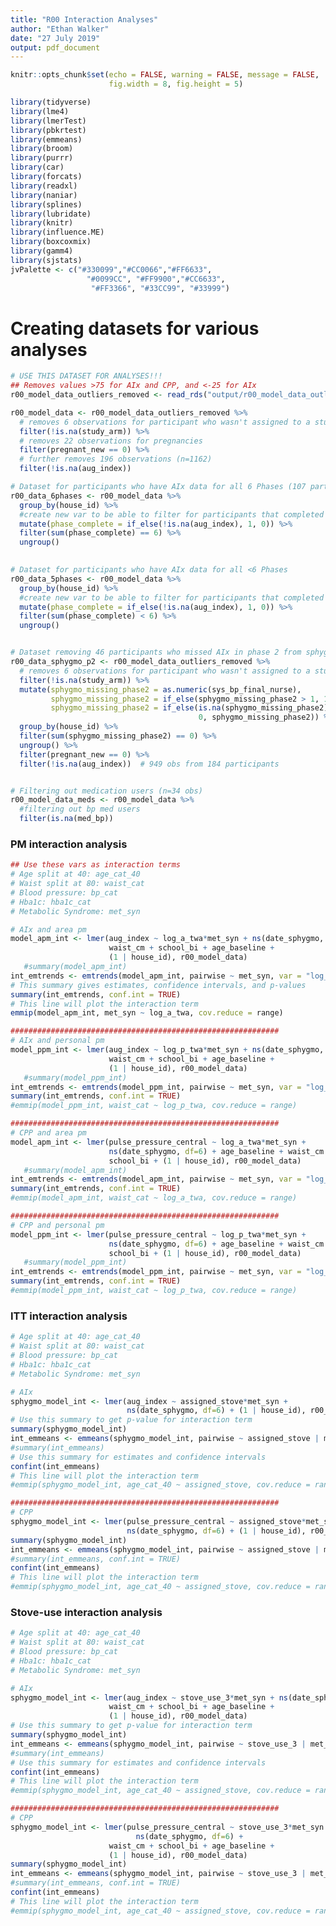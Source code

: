 ```yaml
---
title: "R00 Interaction Analyses"
author: "Ethan Walker"
date: "27 July 2019"
output: pdf_document
---
```


```r
knitr::opts_chunk$set(echo = FALSE, warning = FALSE, message = FALSE, 
                      fig.width = 8, fig.height = 5)
```


```r
library(tidyverse)
library(lme4)
library(lmerTest)
library(pbkrtest)
library(emmeans)
library(broom)
library(purrr)
library(car)
library(forcats)
library(readxl)
library(naniar)
library(splines)
library(lubridate)
library(knitr)
library(influence.ME)
library(boxcoxmix)
library(gamm4)
library(sjstats)
jvPalette <- c("#330099","#CC0066","#FF6633", 
                 "#0099CC", "#FF9900","#CC6633",
                  "#FF3366", "#33CC99", "#33999")
```

# Creating datasets for various analyses
```r
# USE THIS DATASET FOR ANALYSES!!!
## Removes values >75 for AIx and CPP, and <-25 for AIx
r00_model_data_outliers_removed <- read_rds("output/r00_model_data_outliers_removed.RDS")

r00_model_data <- r00_model_data_outliers_removed %>% 
  # removes 6 observations for participant who wasn't assigned to a study arm
  filter(!is.na(study_arm)) %>% 
  # removes 22 observations for pregnancies
  filter(pregnant_new == 0) %>% 
  # further removes 196 observations (n=1162)
  filter(!is.na(aug_index)) 

# Dataset for participants who have AIx data for all 6 Phases (107 participants)
r00_data_6phases <- r00_model_data %>%
  group_by(house_id) %>% 
  #create new var to be able to filter for participants that completed 6 phases
  mutate(phase_complete = if_else(!is.na(aug_index), 1, 0)) %>% 
  filter(sum(phase_complete) == 6) %>% 
  ungroup()
  

# Dataset for participants who have AIx data for all <6 Phases
r00_data_5phases <- r00_model_data %>%
  group_by(house_id) %>% 
  #create new var to be able to filter for participants that completed 6 phases
  mutate(phase_complete = if_else(!is.na(aug_index), 1, 0)) %>% 
  filter(sum(phase_complete) < 6) %>% 
  ungroup() 


# Dataset removing 46 participants who missed AIx in phase 2 from sphygmo malfunction
r00_data_sphygmo_p2 <- r00_model_data_outliers_removed %>%
  # removes 6 observations for participant who wasn't assigned to a study arm
  filter(!is.na(study_arm)) %>% 
  mutate(sphygmo_missing_phase2 = as.numeric(sys_bp_final_nurse),
         sphygmo_missing_phase2 = if_else(sphygmo_missing_phase2 > 1, 1, 0),
         sphygmo_missing_phase2 = if_else(is.na(sphygmo_missing_phase2),
                                          0, sphygmo_missing_phase2)) %>%
  group_by(house_id) %>%
  filter(sum(sphygmo_missing_phase2) == 0) %>% 
  ungroup() %>% 
  filter(pregnant_new == 0) %>% 
  filter(!is.na(aug_index))  # 949 obs from 184 participants  


# Filtering out medication users (n=34 obs)
r00_model_data_meds <- r00_model_data %>% 
  #filtering out bp med users
  filter(is.na(med_bp)) 
```

### PM interaction analysis
```r
## Use these vars as interaction terms
# Age split at 40: age_cat_40
# Waist split at 80: waist_cat
# Blood pressure: bp_cat
# Hba1c: hba1c_cat
# Metabolic Syndrome: met_syn

# AIx and area pm
model_apm_int <- lmer(aug_index ~ log_a_twa*met_syn + ns(date_sphygmo, df=6) +
                      waist_cm + school_bi + age_baseline + 
                      (1 | house_id), r00_model_data)
   #summary(model_apm_int)
int_emtrends <- emtrends(model_apm_int, pairwise ~ met_syn, var = "log_a_twa")
# This summary gives estimates, confidence intervals, and p-values
summary(int_emtrends, conf.int = TRUE)
# This line will plot the interaction term
emmip(model_apm_int, met_syn ~ log_a_twa, cov.reduce = range)

############################################################
# AIx and personal pm
model_ppm_int <- lmer(aug_index ~ log_p_twa*met_syn + ns(date_sphygmo, df=6) +
                      waist_cm + school_bi + age_baseline + 
                      (1 | house_id), r00_model_data)
   #summary(model_ppm_int)
int_emtrends <- emtrends(model_ppm_int, pairwise ~ met_syn, var = "log_p_twa")
summary(int_emtrends, conf.int = TRUE)
#emmip(model_ppm_int, waist_cat ~ log_p_twa, cov.reduce = range)

############################################################
# CPP and area pm
model_apm_int <- lmer(pulse_pressure_central ~ log_a_twa*met_syn + 
                      ns(date_sphygmo, df=6) + age_baseline + waist_cm + 
                      school_bi + (1 | house_id), r00_model_data)
   #summary(model_apm_int)
int_emtrends <- emtrends(model_apm_int, pairwise ~ met_syn, var = "log_a_twa")
summary(int_emtrends, conf.int = TRUE)
#emmip(model_apm_int, waist_cat ~ log_a_twa, cov.reduce = range)

############################################################
# CPP and personal pm
model_ppm_int <- lmer(pulse_pressure_central ~ log_p_twa*met_syn + 
                      ns(date_sphygmo, df=6) + age_baseline + waist_cm + 
                      school_bi + (1 | house_id), r00_model_data)
   #summary(model_ppm_int)
int_emtrends <- emtrends(model_ppm_int, pairwise ~ met_syn, var = "log_p_twa")
summary(int_emtrends, conf.int = TRUE)
#emmip(model_ppm_int, waist_cat ~ log_p_twa, cov.reduce = range)
```

### ITT interaction analysis
```r
# Age split at 40: age_cat_40
# Waist split at 80: waist_cat
# Blood pressure: bp_cat
# Hba1c: hba1c_cat
# Metabolic Syndrome: met_syn

# AIx
sphygmo_model_int <- lmer(aug_index ~ assigned_stove*met_syn + 
                          ns(date_sphygmo, df=6) + (1 | house_id), r00_model_data)
# Use this summary to get p-value for interaction term
summary(sphygmo_model_int)
int_emmeans <- emmeans(sphygmo_model_int, pairwise ~ assigned_stove | met_syn)
#summary(int_emmeans)
# Use this summary for estimates and confidence intervals
confint(int_emmeans)
# This line will plot the interaction term
#emmip(sphygmo_model_int, age_cat_40 ~ assigned_stove, cov.reduce = range)

############################################################
# CPP
sphygmo_model_int <- lmer(pulse_pressure_central ~ assigned_stove*met_syn + 
                          ns(date_sphygmo, df=6) + (1 | house_id), r00_model_data)
summary(sphygmo_model_int)
int_emmeans <- emmeans(sphygmo_model_int, pairwise ~ assigned_stove | met_syn)
#summary(int_emmeans, conf.int = TRUE)
confint(int_emmeans)
# This line will plot the interaction term
#emmip(sphygmo_model_int, age_cat_40 ~ assigned_stove, cov.reduce = range)
```

### Stove-use interaction analysis
```r
# Age split at 40: age_cat_40
# Waist split at 80: waist_cat
# Blood pressure: bp_cat
# Hba1c: hba1c_cat
# Metabolic Syndrome: met_syn

# AIx
sphygmo_model_int <- lmer(aug_index ~ stove_use_3*met_syn + ns(date_sphygmo, df=6) +
                      waist_cm + school_bi + age_baseline + 
                      (1 | house_id), r00_model_data)
# Use this summary to get p-value for interaction term
summary(sphygmo_model_int)
int_emmeans <- emmeans(sphygmo_model_int, pairwise ~ stove_use_3 | met_syn)
#summary(int_emmeans)
# Use this summary for estimates and confidence intervals
confint(int_emmeans)
# This line will plot the interaction term
#emmip(sphygmo_model_int, age_cat_40 ~ assigned_stove, cov.reduce = range)

############################################################
# CPP
sphygmo_model_int <- lmer(pulse_pressure_central ~ stove_use_3*met_syn + 
                            ns(date_sphygmo, df=6) +
                      waist_cm + school_bi + age_baseline + 
                      (1 | house_id), r00_model_data)
summary(sphygmo_model_int)
int_emmeans <- emmeans(sphygmo_model_int, pairwise ~ stove_use_3 | met_syn)
#summary(int_emmeans, conf.int = TRUE)
confint(int_emmeans)
# This line will plot the interaction term
#emmip(sphygmo_model_int, age_cat_40 ~ assigned_stove, cov.reduce = range)
```
